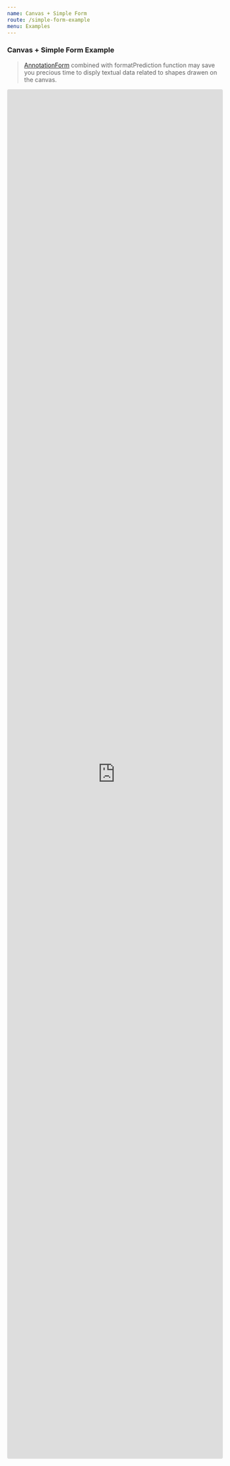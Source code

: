 ```yaml
---
name: Canvas + Simple Form
route: /simple-form-example
menu: Examples
---
```


### Canvas + Simple Form Example

> [AnnotationForm](https://react-mindee-js.netlify.app/annotation-form) combined with formatPrediction function may save you precious time to disply textual data related to shapes drawen on the canvas.

<iframe
  src="https://codesandbox.io/embed/react-mindee-js-canvas-basic-form-example-weh89?fontsize=14&hidenavigation=1&theme=dark"
  style="width:100%; height:80vh; border:0; border-radius: 4px; overflow:hidden;"
  title="react-mindee-js - Canvas + Basic form Example"
  allow="accelerometer; ambient-light-sensor; camera; encrypted-media; geolocation; gyroscope; hid; microphone; midi; payment; usb; vr; xr-spatial-tracking"
  sandbox="allow-forms allow-modals allow-popups allow-presentation allow-same-origin allow-scripts"
></iframe>
